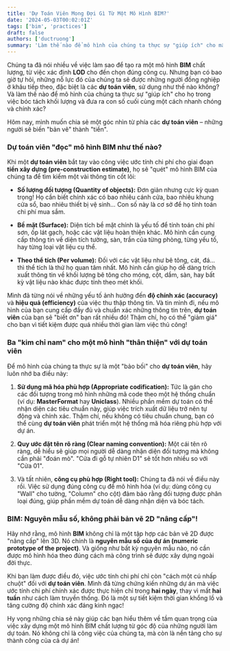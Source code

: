 ```yaml
---
title: 'Dự Toán Viên Mong Đợi Gì Từ Một Mô Hình BIM?'
date: '2024-05-03T00:02:01Z'
tags: ['bim', 'practices']
draft: false
authors: ['ductruong']
summary: 'Làm thế nào để mô hình của chúng ta thực sự "giúp ích" cho mấy bạn dự toán trong việc bóc tách khối lượng và đưa ra con số cuối cùng một cách nhanh chóng và chính xác?'
---
```


Chúng ta đã nói nhiều về việc làm sao để tạo ra một mô hình **BIM** chất lượng, từ việc xác định **LOD** cho đến chọn đúng công cụ. Nhưng bạn có bao giờ tự hỏi, những nỗ lực đó của chúng ta sẽ được những người đồng nghiệp ở khâu tiếp theo, đặc biệt là các **dự toán viên**, sử dụng như thế nào không? Và làm thế nào để mô hình của chúng ta thực sự "giúp ích" cho họ trong việc bóc tách khối lượng và đưa ra con số cuối cùng một cách nhanh chóng và chính xác?

Hôm nay, mình muốn chia sẻ một góc nhìn từ phía các **dự toán viên** – những người sẽ biến "bản vẽ" thành "tiền".

### Dự toán viên "đọc" mô hình BIM như thế nào?

Khi một **dự toán viên** bắt tay vào công việc ước tính chi phí cho giai đoạn **tiền xây dựng (pre-construction estimate)**, họ sẽ "quét" mô hình BIM của chúng ta để tìm kiếm một vài thông tin cốt lõi:

- **Số lượng đối tượng (Quantity of objects):** Đơn giản nhưng cực kỳ quan trọng! Họ cần biết chính xác có bao nhiêu cánh cửa, bao nhiêu khung cửa sổ, bao nhiêu thiết bị vệ sinh… Con số này là cơ sở để họ tính toán chi phí mua sắm.

- **Bề mặt (Surface):** Diện tích bề mặt chính là yếu tố để tính toán chi phí sơn, ốp lát gạch, hoặc các vật liệu hoàn thiện khác. Mô hình cần cung cấp thông tin về diện tích tường, sàn, trần của từng phòng, từng yếu tố, hay từng loại vật liệu cụ thể.

- **Theo thể tích (Per volume):** Đối với các vật liệu như bê tông, cát, đá… thì thể tích là thứ họ quan tâm nhất. Mô hình cần giúp họ dễ dàng trích xuất thông tin về khối lượng bê tông cho móng, cột, dầm, sàn, hay bất kỳ vật liệu nào khác được tính theo mét khối.

Mình đã từng nói về những yếu tố ảnh hưởng đến **độ chính xác (accuracy)** và **hiệu quả (efficiency)** của việc thu thập thông tin. Và tin mình đi, nếu mô hình của bạn cung cấp đầy đủ và chuẩn xác những thông tin trên, **dự toán viên** của bạn sẽ "biết ơn" bạn rất nhiều đó! Thậm chí, họ có thể "giảm giá" cho bạn vì tiết kiệm được quá nhiều thời gian làm việc thủ công!

### Ba "kim chỉ nam" cho một mô hình "thân thiện" với dự toán viên

Để mô hình của chúng ta thực sự là một "bảo bối" cho **dự toán viên**, hãy luôn nhớ ba điều này:

1.  **Sử dụng mã hóa phù hợp (Appropriate codification):** Tức là gán cho các đối tượng trong mô hình những mã code theo một hệ thống chuẩn (ví dụ: **MasterFormat** hay **Uniclass**). Nhiều phần mềm dự toán có thể nhận diện các tiêu chuẩn này, giúp việc trích xuất dữ liệu trở nên tự động và chính xác. Thậm chí, nếu không có tiêu chuẩn chung, bạn có thể cùng **dự toán viên** phát triển một hệ thống mã hóa riêng phù hợp với dự án.

2.  **Quy ước đặt tên rõ ràng (Clear naming convention):** Một cái tên rõ ràng, dễ hiểu sẽ giúp mọi người dễ dàng nhận diện đối tượng mà không cần phải "đoán mò". "Cửa đi gỗ tự nhiên D1" sẽ tốt hơn nhiều so với "Cửa 01".

3.  Và tất nhiên, **công cụ phù hợp (Right tool):** Chúng ta đã nói về điều này rồi. Việc sử dụng đúng công cụ để mô hình hóa (ví dụ: dùng công cụ "Wall" cho tường, "Column" cho cột) đảm bảo rằng đối tượng được phân loại đúng, giúp phần mềm dự toán dễ dàng nhận diện và bóc tách.

### BIM: Nguyên mẫu số, không phải bản vẽ 2D "nâng cấp"!

Hãy nhớ rằng, mô hình **BIM** không chỉ là một tập hợp các bản vẽ 2D được "nâng cấp" lên 3D. Nó chính là **nguyên mẫu số của dự án (numeric prototype of the project)**. Và giống như bất kỳ nguyên mẫu nào, nó cần được mô hình hóa theo đúng cách mà công trình sẽ được xây dựng ngoài đời thực.

Khi bạn làm được điều đó, việc ước tính chi phí chỉ còn "cách một cú nhấp chuột" đối với **dự toán viên**. Mình đã từng chứng kiến những dự án mà việc ước tính chi phí chính xác được thực hiện chỉ trong **hai ngày**, thay vì mất **hai tuần** như cách làm truyền thống. Đó là một sự tiết kiệm thời gian khổng lồ và tăng cường độ chính xác đáng kinh ngạc!

Hy vọng những chia sẻ này giúp các bạn hiểu thêm về tầm quan trọng của việc xây dựng một mô hình BIM chất lượng từ góc độ của những người làm dự toán. Nó không chỉ là công việc của chúng ta, mà còn là nền tảng cho sự thành công của cả dự án!

